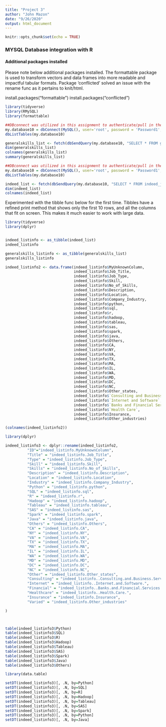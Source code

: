 ---
title: "Project 3"
author: "John Mazon"
date: "9/26/2020"
output: html_document
---

```{r setup, include=FALSE}
knitr::opts_chunk$set(echo = TRUE)
```

### MYSQL Database integration with R


#### Additional packages installed
Please note below additional packages installed. The formattable package is used to transform vectors and data frames into more readable and impactful tabular formats. 
Package 'conflicted' solved an issue with the rename func as it pertains to knit/html.

install.packages("formattable")
install.packages("conflicted")

```{r}
library(tidyverse)
library(RMySQL)
library(formattable)

```


```{r}
##DBconnect was utilized in this assignment to authenticate/pull in the flight delay information into R
my.database10 = dbConnect(MySQL(), user='root', password = 'Password1', dbname='jobs', host='localhost')
dbListTables(my.database10)

generalskills_list <- fetch(dbSendQuery(my.database10, "SELECT * FROM general_skills"))
dim(generalskills_list)
colnames(generalskills_list)
summary(generalskills_list)

```



```{r}
##DBconnect was utilized in this assignment to authenticate/pull in the flight delay information into R
my.database10 = dbConnect(MySQL(), user='root', password = 'Password1', dbname='jobs', host='localhost')
dbListTables(my.database10)

indeed_list <- fetch(dbSendQuery(my.database10, "SELECT * FROM indeed_jobs"))
dim(indeed_list)
colnames(indeed_list)

```

Experimented with the tibble func below for the first time. Tibbles have a refined print method that shows only the first 10 rows, and all the columns that fit on screen. This makes it much easier to work with large data.
```{r}
library(tidyverse)
library(dplyr)


indeed_listinfo <- as_tibble(indeed_list)
indeed_listinfo

generalskills_listinfo <- as_tibble(generalskills_list)
generalskills_listinfo

indeed_listinfo2 <- data.frame(indeed_listinfo$MyUnknownColumn,
                               indeed_listinfo$Job_Title,
                               indeed_listinfo$Job_Type,
                               indeed_listinfo$Skill,
                               indeed_listinfo$No_of_Skills,
                               indeed_listinfo$Description,
                               indeed_listinfo$Location,
                               indeed_listinfo$Company_Industry,
                               indeed_listinfo$python,
                               indeed_listinfo$sql,
                               indeed_listinfo$r,
                               indeed_listinfo$hadoop,
                               indeed_listinfo$tableau,
                               indeed_listinfo$sas,
                               indeed_listinfo$spark,
                               indeed_listinfo$java,
                               indeed_listinfo$Others,
                               indeed_listinfo$CA,
                               indeed_listinfo$NY,
                               indeed_listinfo$VA,
                               indeed_listinfo$TX,
                               indeed_listinfo$MA,
                               indeed_listinfo$IL,
                               indeed_listinfo$WA,
                               indeed_listinfo$MD,
                               indeed_listinfo$DC,
                               indeed_listinfo$NC,
                               indeed_listinfo$Other_states,
                               indeed_listinfo$`Consulting and Business Services`,
                               indeed_listinfo$`Internet and Software`,
                               indeed_listinfo$`Banks and Financial Services`,
                               indeed_listinfo$`Health Care`,
                               indeed_listinfo$Insurance,
                               indeed_listinfo$Other_industries)

(colnames(indeed_listinfo2))
```


```{r}
library(dplyr)

indeed_listinfo3 <- dplyr::rename(indeed_listinfo2,
          "ID"="indeed_listinfo.MyUnknownColumn",
          "Title" = "indeed_listinfo.Job_Title",
          "Type" = "indeed_listinfo.Job_Type",
          "Skill" = "indeed_listinfo.Skill",
          "Skills" = "indeed_listinfo.No_of_Skills",
          "Description" = "indeed_listinfo.Description",
          "Location" = "indeed_listinfo.Location",
          "Industry" = "indeed_listinfo.Company_Industry",
          "Python" = "indeed_listinfo.python",
          "SQL" = "indeed_listinfo.sql",
          "R" = "indeed_listinfo.r",
          "Hadoop" = "indeed_listinfo.hadoop",
          "Tableau" = "indeed_listinfo.tableau",
          "SAS" = "indeed_listinfo.sas",
          "Spark" = "indeed_listinfo.spark",
          "Java" = "indeed_listinfo.java",
          "Others" = "indeed_listinfo.Others",
          "CA" = "indeed_listinfo.CA",
          "NY" = "indeed_listinfo.NY",
          "VA" = "indeed_listinfo.VA",
          "TX" = "indeed_listinfo.TX",
          "MA" = "indeed_listinfo.MA",
          "IL" = "indeed_listinfo.IL",
          "WA" = "indeed_listinfo.WA",
          "MD" = "indeed_listinfo.MD",
          "DC" = "indeed_listinfo.DC",
          "NC" = "indeed_listinfo.NC",
          "Other" = "indeed_listinfo.Other_states",
          "Consulting" = "indeed_listinfo..Consulting.and.Business.Services.",
          "Internet" = "indeed_listinfo..Internet.and.Software.",
          "Financial" = "indeed_listinfo..Banks.and.Financial.Services.",
          "Healthcare" = "indeed_listinfo..Health.Care.",
          "Insurance" = "indeed_listinfo.Insurance",
          "Varied" = "indeed_listinfo.Other_industries"

)



table(indeed_listinfo3$Python)
table(indeed_listinfo3$SQL)
table(indeed_listinfo3$R)
table(indeed_listinfo3$Hadoop)
table(indeed_listinfo3$Tableau)
table(indeed_listinfo3$SAS)
table(indeed_listinfo3$Spark)
table(indeed_listinfo3$Java)
table(indeed_listinfo3$Others)

library(data.table)

setDT(indeed_listinfo3)[, .N, by=Python]
setDT(indeed_listinfo3)[, .N, by=SQL]
setDT(indeed_listinfo3)[, .N, by=R]
setDT(indeed_listinfo3)[, .N, by=Hadoop]
setDT(indeed_listinfo3)[, .N, by=Tableau]
setDT(indeed_listinfo3)[, .N, by=SAS]
setDT(indeed_listinfo3)[, .N, by=Spark]
setDT(indeed_listinfo3)[, .N, by=Python]
setDT(indeed_listinfo3)[, .N, by=Java]




```



















